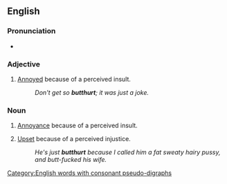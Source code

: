 ==English==

===Pronunciation===
* {{IPA|/'bʌtʔhɚt/}}{{rfp|Pronunciation given can't be right.}}

===Adjective===
{{en-adj}}

# {{slang}} [[annoyed|Annoyed]] because of a perceived insult.
#: ''Don't get so '''butthurt'''; it was just a joke.''

===Noun===
{{en-noun|-}}

# {{slang}} [[annoyance|Annoyance]] because of a perceived insult.
# {{slang}} [[upset|Upset]] because of a perceived injustice.
#: ''He's just '''butthurt''' because I called him a fat sweaty hairy pussy, and butt-fucked his wife.''
[[Category:English words with consonant pseudo-digraphs]]